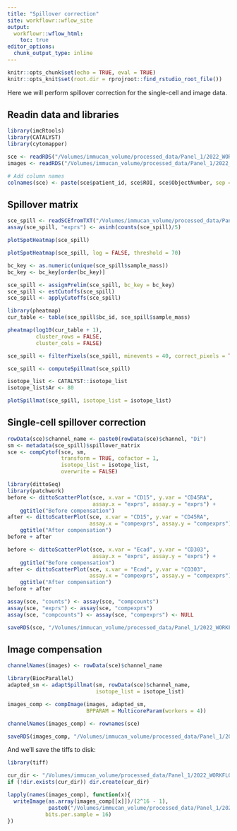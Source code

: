 ```yaml
---
title: "Spillover correction"
site: workflowr::wflow_site
output:
  workflowr::wflow_html:
    toc: true
editor_options:
  chunk_output_type: inline
---
```


```r
knitr::opts_chunk$set(echo = TRUE, eval = TRUE)
knitr::opts_knit$set(root.dir = rprojroot::find_rstudio_root_file())
```

Here we will perform spillover correction for the single-cell and image data.

## Readin data and libraries

```r
library(imcRtools)
library(CATALYST)
library(cytomapper)

sce <- readRDS("/Volumes/immucan_volume/processed_data/Panel_1/2022_WORKFLOW/IMC/Rout/sce.rds")
images <- readRDS("/Volumes/immucan_volume/processed_data/Panel_1/2022_WORKFLOW/IMC/Rout/images.rds")

# Add column names
colnames(sce) <- paste(sce$patient_id, sce$ROI, sce$ObjectNumber, sep = "_")
```

## Spillover matrix

```r
sce_spill <- readSCEfromTXT("/Volumes/immucan_volume/processed_data/Panel_1/2022_WORKFLOW/IMC/compensation/20220201_IMMUcan_panel_1_1.09_compensation")
assay(sce_spill, "exprs") <- asinh(counts(sce_spill)/5)

plotSpotHeatmap(sce_spill)

plotSpotHeatmap(sce_spill, log = FALSE, threshold = 70)

bc_key <- as.numeric(unique(sce_spill$sample_mass))
bc_key <- bc_key[order(bc_key)]

sce_spill <- assignPrelim(sce_spill, bc_key = bc_key)
sce_spill <- estCutoffs(sce_spill)
sce_spill <- applyCutoffs(sce_spill)

library(pheatmap)
cur_table <- table(sce_spill$bc_id, sce_spill$sample_mass)

pheatmap(log10(cur_table + 1),
         cluster_rows = FALSE,
         cluster_cols = FALSE)

sce_spill <- filterPixels(sce_spill, minevents = 40, correct_pixels = TRUE)

sce_spill <- computeSpillmat(sce_spill)

isotope_list <- CATALYST::isotope_list
isotope_list$Ar <- 80

plotSpillmat(sce_spill, isotope_list = isotope_list)
```

## Single-cell spillover correction

```r
rowData(sce)$channel_name <- paste0(rowData(sce)$channel, "Di")
sm <- metadata(sce_spill)$spillover_matrix
sce <- compCytof(sce, sm, 
                 transform = TRUE, cofactor = 1,
                 isotope_list = isotope_list, 
                 overwrite = FALSE)

library(dittoSeq)
library(patchwork)
before <- dittoScatterPlot(sce, x.var = "CD15", y.var = "CD45RA",
                           assay.x = "exprs", assay.y = "exprs") +
    ggtitle("Before compensation")
after <- dittoScatterPlot(sce, x.var = "CD15", y.var = "CD45RA",
                          assay.x = "compexprs", assay.y = "compexprs") +
    ggtitle("After compensation")
before + after

before <- dittoScatterPlot(sce, x.var = "Ecad", y.var = "CD303",
                           assay.x = "exprs", assay.y = "exprs") +
    ggtitle("Before compensation")
after <- dittoScatterPlot(sce, x.var = "Ecad", y.var = "CD303",
                          assay.x = "compexprs", assay.y = "compexprs") +
    ggtitle("After compensation")
before + after

assay(sce, "counts") <- assay(sce, "compcounts") 
assay(sce, "exprs") <- assay(sce, "compexprs") 
assay(sce, "compcounts") <- assay(sce, "compexprs") <- NULL

saveRDS(sce, "/Volumes/immucan_volume/processed_data/Panel_1/2022_WORKFLOW/IMC/Rout/sce.rds")
```

## Image compensation

```r
channelNames(images) <- rowData(sce)$channel_name

library(BiocParallel)
adapted_sm <- adaptSpillmat(sm, rowData(sce)$channel_name, 
                            isotope_list = isotope_list)

images_comp <- compImage(images, adapted_sm, 
                         BPPARAM = MulticoreParam(workers = 4))

channelNames(images_comp) <- rownames(sce)

saveRDS(images_comp, "/Volumes/immucan_volume/processed_data/Panel_1/2022_WORKFLOW/IMC/Rout/images.rds")
```

And we'll save the tiffs to disk:

```r
library(tiff)

cur_dir <- "/Volumes/immucan_volume/processed_data/Panel_1/2022_WORKFLOW/IMC/comp_img/"
if (!dir.exists(cur_dir)) dir.create(cur_dir)

lapply(names(images_comp), function(x){
  writeImage(as.array(images_comp[[x]])/(2^16 - 1), 
             paste0("/Volumes/immucan_volume/processed_data/Panel_1/2022_WORKFLOW/IMC/comp_img/", x, ".tiff"),
            bits.per.sample = 16)
})
```
